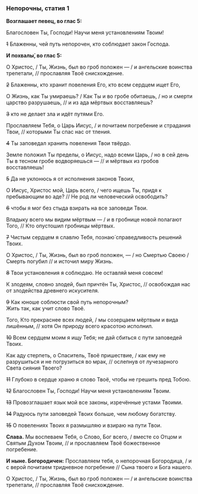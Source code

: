 ### Непорочны, статия 1

**Возглашает певец, во глас 5:**

Благословен Ты, Господи! Научи меня установлениям Твоим! 

~~1~~ Блаженны, чей путь непорочен, кто соблюдает закон Господа.

**И похвалы́, во глас 5:**

О Христос, / Ты, Жизнь, был во гроб положен — / и ангельские воинства трепетали, // прославляя Твоё снисхождение.

~~2~~ Блаженны, кто хранит повеления Его, кто всем сердцем ищет Его,

О Жизнь, как Ты умираешь? / Как Ты и во гробе обитаешь, / но и смерти царство разрушаешь, // и из ада мёртвых восставляешь?

~~3~~ кто не делает зла и идёт путями Его.

Прославляем Тебя, о Царь Иисус, / и почитаем погребение и страдания Твои, // которыми Ты спас нас от тления.

~~4~~ Ты заповедал хранить повеления Твои твёрдо.

Земле положил Ты пределы, о Иисус, надо всеми Царь, / но в сей день Ты в тесном гробе водворяешься — // и мёртвых из гробов восставляешь!

~~5~~ Да не уклонюсь я от исполнения законов Твоих,

О Иисус, Христос мой, Царь всего, / чего ищешь Ты, придя к пребывающим во аде? // Не род ли человеческий освободить?

~~6~~ чтобы я мог без стыда взирать на все заповеди Твои.

Владыку всего мы видим мёртвым — / и в гробнице новой полагают Того, // Кто опустошил гробницы мёртвых.

~~7~~ Чистым сердцем я славлю Тебя, познаю́ справедливость решений Твоих.

О Христос, / Ты, Жизнь, был во гроб положен, — / но Смертью Своею / Смерть погубил // и источил миру Жизнь.

~~8~~ Твои установления я соблюдаю. Не оставляй меня совсем!

К злодеям, словно злодей, был причтён Ты, Христос, // освобождая нас от злодейства древнего искусителя.

~~9~~ Как юноше соблюсти свой путь непорочным?  
Жить так, как учит слово Твоё.

Того, Кто прекраснее всех людей, / мы созерцаем мёртвым и вида лишённым, // хотя Он природу всего красотою исполнил.

~~10~~ Всем сердцем моим я ищу Тебя; не дай сбиться с пути заповедей Твоих.

Как аду стерпеть, о Спаситель, Твоё пришествие, / как ему не разрушиться и не погрузиться во мрак, // ослепнув от лучезарного Света сияния Твоего?

~~11~~ Глубоко в сердце храню я слово Твоё, чтобы не грешить пред Тобою.

~~12~~ Благословен Ты, Господи! Научи меня установлениям Твоим.

~~13~~ Провозглашает язык мой все законы, изречённые устами Твоими.

~~14~~ Радуюсь пути заповедей Твоих больше, чем любому богатству.

~~15~~ О повелениях Твоих я размышляю и взираю на пути Твои.

**Слава.** Мы воспеваем Тебя, о Слово, Бог всего, / вместе со Отцом и Святым Духом Твоим, // и прославляем Твоё божественное погребение.

**И ныне. Богородичен:** Прославляем тебя, о непорочная Богородица, / и с верой почитаем тридневное погребение // Сына твоего и Бога нашего.

О Христос, / Ты, Жизнь, был во гроб положен — / и ангельские воинства трепетали, // прославляя Твоё снисхождение.
